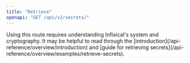 ```yaml
---
title: "Retrieve"
openapi: "GET /api/v2/secrets/"
---
```


<Tip>
  Using this route requires understanding Infisical's system and cryptography.
  It may be helpful to read through the
  [introduction](/api-reference/overview/introduction) and [guide for retrieving
  secrets](/api-reference/overview/examples/retrieve-secrets).
</Tip>
